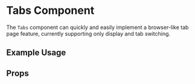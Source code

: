 
<Meta title="Components/Tabs" of={Tabs}/>

# Tabs Component

The `Tabs` component can quickly and easily implement a browser-like tab page feature, currently supporting only display and tab switching.

## Example Usage

<Canvas>
  <Story of={Primary}/>
</Canvas>

## Props
<ArgTypes />
